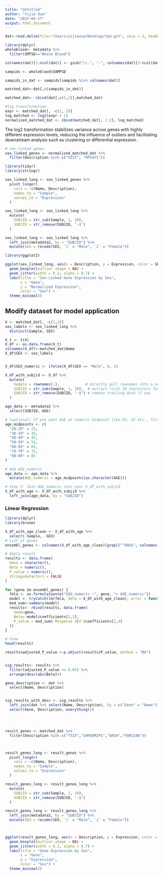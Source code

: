 ```yaml
---
title: "Untitled"
author: "Yijia Xue"
date: "2025-04-27"
output: html_document
---
```


```r
dat<-read.delim(file="/Users/yijiaxue/Desktop/tpm.gct", skip = 2, header = TRUE, stringsAsFactors = FALSE)
```

```r
library(dplyr)
wholeblood<- metadata %>%
  filter(SMTSD=="Whole Blood")

colnames(dat)[3:ncol(dat)] <- gsub("\\.", "-", colnames(dat)[3:ncol(dat)])

sampids <- wholeblood$SAMPID

sampids_in_dat <- sampids[sampids %in% colnames(dat)]

matched_dat<-dat[,c(sampids_in_dat)]

matched_dat<- cbind(dat[,c(1,2)],matched_dat)


```



```r
#log transformation
expr <- matched_dat[, -c(1, 2)]
log_matched <- log2(expr + 1)
normalized_matched_dat <- cbind(matched_dat[, 1:2], log_matched)
```
The log2 transformation stabilizes variance across genes with highly different expression levels, reducing the influence of outliers and facilitating downstream analysis such as clustering or differential expression.

```r
# sex-linked genes
sex_linked_genes <- normalized_matched_dat %>%
  filter(Description %in% c("XIST", "RPS4Y1"))

library(tidyr)
library(stringr)

sex_linked_long <- sex_linked_genes %>%
  pivot_longer(
    cols = -c(Name, Description),
    names_to = "Sample",
    values_to = "Expression"
  )

sex_linked_long <- sex_linked_long %>%
  mutate(
    SUBJID = str_sub(Sample, 1, 10),      
    SUBJID = str_remove(SUBJID, "-$")       
  )

sex_linked_long <- sex_linked_long %>%
  left_join(metadata2, by = "SUBJID") %>%
  mutate(SEX = recode(SEX, `1` = "Male", `2` = "Female"))

library(ggplot2)

ggplot(sex_linked_long, aes(x = Description, y = Expression, color = SEX)) +
  geom_boxplot(outlier.shape = NA) +
  geom_jitter(width = 0.2, alpha = 0.7) +
  labs(title = "Sex-Linked Gene Expression by Sex",
       x = "Gene",
       y = "Normalized Expression",
       color = "Sex") +
  theme_minimal()


```

## Modify dataset for model application

```r
X <- matched_dat[, -c(1,2)]
sex_labels <- sex_linked_long %>%
  distinct(Sample, SEX)

X_t <- t(X)
X_df <- as.data.frame(X_t)
colnames(X_df)<-matched_dat$Name
X_df$SEX <- sex_labels


X_df$SEX_numeric <- ifelse(X_df$SEX == "Male", 0, 1)


```


```r
X_df_with_subjid <- X_df %>%
  mutate(
    Sample = rownames(.),            # directly pull rownames into a new "Sample" column
    SUBJID = str_sub(Sample, 1, 10),  # extract first 10 characters for subject ID
    SUBJID = str_remove(SUBJID, "-$") # remove trailing dash if any
  )

age_data <- metadata2 %>%
  select(SUBJID, AGE)

# (optional) If you want AGE as numeric midpoint like 65, 55 etc., first convert:
age_midpoints <- c(
  "20-29" = 25,
  "30-39" = 35,
  "40-49" = 45,
  "50-59" = 55,
  "60-69" = 65,
  "70-79" = 75,
  "80-89" = 85
)

# Add AGE_numeric
age_data <- age_data %>%
  mutate(AGE_numeric = age_midpoints[as.character(AGE)])

# Step 2: Join AGE_numeric into your X_df_with_subjid
X_df_with_age <- X_df_with_subjid %>%
  left_join(age_data, by = "SUBJID")

```

### Linear Regression

```r
library(dplyr)
library(broom)

X_df_with_age_clean <- X_df_with_age %>%
  select(-Sample, -SEX)
# List of genes
ensembl_genes <- colnames(X_df_with_age_clean)[grepl("^ENSG", colnames(X_df_with_age))]

# Empty result
results <- data.frame(
  Gene = character(),
  Beta = numeric(),
  P_value = numeric(),
  stringsAsFactors = FALSE
)

for (gene in ensembl_genes) {
  fmla <- as.formula(paste("SEX_numeric ~", gene, "+ AGE_numeric"))
  model <- tryCatch(lm(fmla, data = X_df_with_age_clean), error = function(e) NULL)
  mod_sum<-summary(model)
  results<- rbind(results, data.frame(
    Gene=gene,
    Beta= model$coefficients[2,2],
    P_value = mod_sum$`Response SEX`$coefficients[2,4]
  ))
}

# View
head(results)

results$adjusted_P_value <-p.adjust(results$P_value, method = "BH")


sig_results<- results %>%
  filter(adjusted_P_value <= 0.05) %>%
  arrange(desc(abs(Beta)))

gene_description <- dat %>%
  select(Name, Description)


sig_results_with_desc <- sig_results %>%
  left_join(dat %>% select(Name, Description), by = c("Gene" = "Name")) %>%
  select(Gene, Description, everything())





```

```r
result_genes <- matched_dat %>%
  filter(Description %in% c("TSIX","SHROOM2P1","ARSH","FAM224B"))



result_genes_long <- result_genes %>%
  pivot_longer(
    cols = -c(Name, Description),
    names_to = "Sample",
    values_to = "Expression"
  )

result_genes_long <- result_genes_long %>%
  mutate(
    SUBJID = str_sub(Sample, 1, 10),      
    SUBJID = str_remove(SUBJID, "-$")       
  )

result_genes_long <- result_genes_long %>%
  left_join(metadata2, by = "SUBJID") %>%
  mutate(SEX = recode(SEX, `1` = "Male", `2` = "Female"))



ggplot(result_genes_long, aes(x = Description, y = Expression, color = SEX)) +
  geom_boxplot(outlier.shape = NA) +
  geom_jitter(width = 0.2, alpha = 0.7) +
  labs(title = "Gene Expression by Sex",
       x = "Gene",
       y = "Expression",
       color = "Sex") +
  theme_minimal()
```




